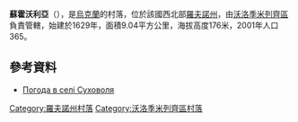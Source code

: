 {{coord|51|20|30|N|25|59|4|E|scale:30000|display=title}}

'''蘇霍沃利亞'''（{{lang-uk|Суховоля}}），是[[烏克蘭|烏克蘭]]的村落，位於該國西北部[[羅夫諾州|羅夫諾州]]，由[[沃洛季米列齊區|沃洛季米列齊區]]負責管轄，始建於1629年，面積9.04平方公里，海拔高度176米，2001年人口365。

==參考資料==
* [http://weather.in.ua/ua/rovenskaja/25629 Погода в селі Суховоля] {{Wayback|url=http://weather.in.ua/ua/rovenskaja/25629 |date=20160305112752 }}

{{DEFAULTSORT:Суховоля}}
[[Category:羅夫諾州村落|Category:羅夫諾州村落]]
[[Category:沃洛季米列齊區村落|Category:沃洛季米列齊區村落]]


{{Rivne-geo-stub}}